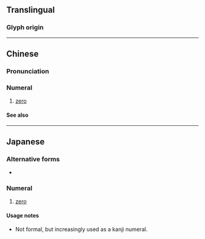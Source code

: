 {{character info/new}}
{{also|Appendix:Variations of "o"|0}}
{{commonscat}}
==Translingual==

===Glyph origin===
{{rfe|lang=mul}}

{{attention|mul}}

----

==Chinese==
{{zh-forms|alt=零}}

===Pronunciation===
{{zh-pron
|m=líng
|c=ling4
|h=pfs=làng
|mn=lêng
|w=3lin
|ma=y
|cat=num
}}

===Numeral===
{{zh-num}}

# [[zero]]

====See also====
{{Chinese-numbers}}

{{zh-cat|Beginning}}
{{cln|zh|cardinal numbers|digits|numeral symbols|numerals}}

----

==Japanese==

===Alternative forms===
* {{ja-l|零}}

===Numeral===
{{ja-pos|numeral|ゼロ|れい}}

# [[zero]]
#: {{ux|ja|二'''〇〇'''七年七月二三日|July the 23rd, 2007}}

====Usage notes====
* Not formal, but increasingly used as a kanji numeral.

{{cln|ja|numeral symbols|sort=0}}